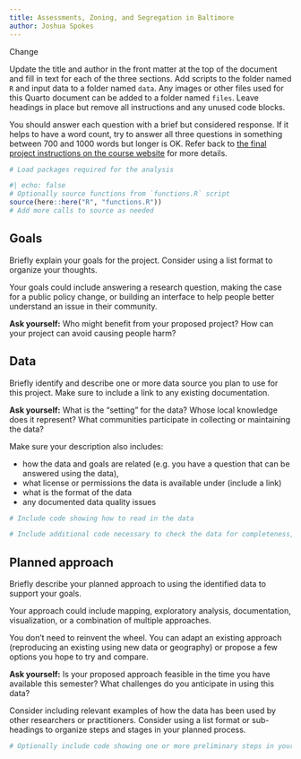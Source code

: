 ```yaml
---
title: Assessments, Zoning, and Segregation in Baltimore
author: Joshua Spokes
---
```


Change

Update the title and author in the front matter at the top of the document and fill in text for each of the three sections. Add scripts to the folder named `R` and input data to a folder named `data`. Any images or other files used for this Quarto document can be added to a folder named `files`. Leave headings in place but remove all instructions and any unused code blocks.

You should answer each question with a brief but considered response. If it helps to have a word count, try to answer all three questions in something between 700 and 1000 words but longer is OK. Refer back to [the final project instructions on the course website](https://bldgspatialdata.github.io/website/final-project.html) for more details.

```r
# Load packages required for the analysis
```

```r
#| echo: false
# Optionally source functions from `functions.R` script
source(here::here("R", "functions.R"))
# Add more calls to source as needed
```

## Goals

Briefly explain your goals for the project. Consider using a list format to organize your thoughts.

Your goals could include answering a research question, making the case for a public policy change, or building an interface to help people better understand an issue in their community.

**Ask yourself:** Who might benefit from your proposed project? How can your project can avoid causing people harm?

## Data

Briefly identify and describe one or more data source you plan to use for this project. Make sure to include a link to any existing documentation. 

**Ask yourself:** What is the “setting” for the data? Whose local knowledge does it represent? What communities participate in collecting or maintaining the data?

Make sure your description also includes:

- how the data and goals are related (e.g. you have a question that can be answered using the data),
- what license or permissions the data is available under (include a link)
- what is the format of the data
- any documented data quality issues

```r
# Include code showing how to read in the data
```

```r
# Include additional code necessary to check the data for completeness, consistency with documentation, and any other relevant issues
```

## Planned approach

Briefly describe your planned approach to using the identified data to support your goals.

Your approach could include mapping, exploratory analysis, documentation, visualization, or a combination of multiple approaches.

You don’t need to reinvent the wheel. You can adapt an existing approach (reproducing an existing using new data or geography) or propose a few options you hope to try and compare.

**Ask yourself:** Is your proposed approach feasible in the time you have available this semester? What challenges do you anticipate in using this data?

Consider including relevant examples of how the data has been used by other researchers or practitioners. Consider using a list format or sub-headings to organize steps and stages in your planned process.

```r
# Optionally include code showing one or more preliminary steps in your process
```
